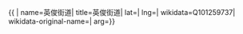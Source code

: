 {{ {{{1|PRC admin/showdata}}}|
name=英俊街道|
title=英俊街道|
lat=|
lng=|
wikidata=Q101259737|
wikidata-original-name=|
arg={{{arg|}}}}}
